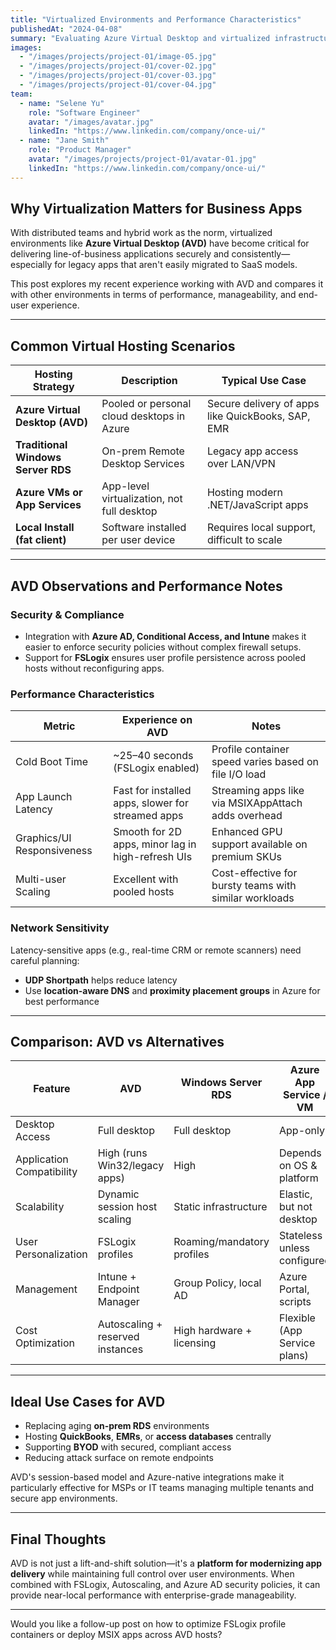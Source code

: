 ---
title: "Virtualized Environments and Performance Characteristics"
publishedAt: "2024-04-08"
summary: "Evaluating Azure Virtual Desktop and virtualized infrastructure for hosting business apps—focusing on performance, scalability, and end-user experience."
images:
  - "/images/projects/project-01/image-05.jpg"
  - "/images/projects/project-01/cover-02.jpg"
  - "/images/projects/project-01/cover-03.jpg"
  - "/images/projects/project-01/cover-04.jpg"
team:
  - name: "Selene Yu"
    role: "Software Engineer"
    avatar: "/images/avatar.jpg"
    linkedIn: "https://www.linkedin.com/company/once-ui/"
  - name: "Jane Smith"
    role: "Product Manager"
    avatar: "/images/projects/project-01/avatar-01.jpg"
    linkedIn: "https://www.linkedin.com/company/once-ui/"
---

## Why Virtualization Matters for Business Apps

With distributed teams and hybrid work as the norm, virtualized environments like **Azure Virtual Desktop (AVD)** have become critical for delivering line-of-business applications securely and consistently—especially for legacy apps that aren't easily migrated to SaaS models.

This post explores my recent experience working with AVD and compares it with other environments in terms of performance, manageability, and end-user experience.

---

##  Common Virtual Hosting Scenarios

| Hosting Strategy                  | Description                                               | Typical Use Case                                      |
|----------------------------------|-----------------------------------------------------------|--------------------------------------------------------|
| **Azure Virtual Desktop (AVD)**  | Pooled or personal cloud desktops in Azure                | Secure delivery of apps like QuickBooks, SAP, EMR      |
| **Traditional Windows Server RDS** | On-prem Remote Desktop Services                           | Legacy app access over LAN/VPN                         |
| **Azure VMs or App Services**    | App-level virtualization, not full desktop                | Hosting modern .NET/JavaScript apps                    |
| **Local Install (fat client)**   | Software installed per user device                        | Requires local support, difficult to scale             |

---

## AVD Observations and Performance Notes

###  Security & Compliance
- Integration with **Azure AD, Conditional Access, and Intune** makes it easier to enforce security policies without complex firewall setups.
- Support for **FSLogix** ensures user profile persistence across pooled hosts without reconfiguring apps.

###  Performance Characteristics
| Metric                     | Experience on AVD                  | Notes                                                  |
|---------------------------|------------------------------------|--------------------------------------------------------|
| Cold Boot Time            | ~25–40 seconds (FSLogix enabled)   | Profile container speed varies based on file I/O load  |
| App Launch Latency        | Fast for installed apps, slower for streamed apps | Streaming apps like via MSIXAppAttach adds overhead   |
| Graphics/UI Responsiveness | Smooth for 2D apps, minor lag in high-refresh UIs | Enhanced GPU support available on premium SKUs         |
| Multi-user Scaling        | Excellent with pooled hosts        | Cost-effective for bursty teams with similar workloads |

###  Network Sensitivity
Latency-sensitive apps (e.g., real-time CRM or remote scanners) need careful planning:
- **UDP Shortpath** helps reduce latency
- Use **location-aware DNS** and **proximity placement groups** in Azure for best performance

---

## Comparison: AVD vs Alternatives

| Feature                         | **AVD**                           | **Windows Server RDS**       | **Azure App Service / VM**    |
|---------------------------------|-----------------------------------|-------------------------------|-------------------------------|
| Desktop Access                  | Full desktop                      | Full desktop                  | App-only                      |
| Application Compatibility       | High (runs Win32/legacy apps)     | High                          | Depends on OS & platform      |
| Scalability                     | Dynamic session host scaling      | Static infrastructure         | Elastic, but not desktop      |
| User Personalization            | FSLogix profiles                  | Roaming/mandatory profiles    | Stateless unless configured   |
| Management                      | Intune + Endpoint Manager         | Group Policy, local AD        | Azure Portal, scripts         |
| Cost Optimization               | Autoscaling + reserved instances  | High hardware + licensing     | Flexible (App Service plans)  |

---

## Ideal Use Cases for AVD

- Replacing aging **on-prem RDS** environments
- Hosting **QuickBooks**, **EMRs**, or **access databases** centrally
- Supporting **BYOD** with secured, compliant access
- Reducing attack surface on remote endpoints

AVD's session-based model and Azure-native integrations make it particularly effective for MSPs or IT teams managing multiple tenants and secure app environments.

---

## Final Thoughts

AVD is not just a lift-and-shift solution—it's a **platform for modernizing app delivery** while maintaining full control over user environments. When combined with FSLogix, Autoscaling, and Azure AD security policies, it can provide near-local performance with enterprise-grade manageability.

---

Would you like a follow-up post on how to optimize FSLogix profile containers or deploy MSIX apps across AVD hosts?
